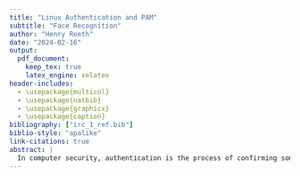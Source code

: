 ```yaml
---
title: "Linux Authentication and PAM"
subtitle: "Face Recognition"
author: "Henry Roeth"
date: "2024-02-16"
output: 
  pdf_document:
    keep_tex: true
    latex_engine: xelatex
header-includes:
  - \usepackage{multicol}
  - \usepackage{natbib}
  - \usepackage{graphicx}
  - \usepackage{caption}
bibliography: ["irc_1_ref.bib"]
biblio-style: "apalike"
link-citations: true
abstract: |
  In computer security, authentication is the process of confirming someone is who they claim to be when attempting to access any kind of computer system through the confirmation of something they have, something they know, or something they are. It is important to always maintain and improve the integrity of computer systems’ authentication schemes as new security threats arise. The Linux kernel invokes the standard Unix authentication process across the majority of its applications. However, as new forms of authentication are developed, it is inefficient to individually reconfigure applications such that the desired authentication scheme is incorporated. The PAM (Pluggable Authentication Module) mechanism in Linux integrates various low-level authentication schemes into a high-level API, allowing programs that require some form of authentication to be developed independently from the desired authentication scheme. This integrated research aims to demonstrate the function and importance of PAM in Linux authentication with the invocation of a face recognition PAM security module. Real-time face detection and recognition is performed using the Haar Cascade Classifier and the LBPH (Local Binary Patterns Histograms) feature-based face recognition method.
---
```


\begin{multicols}{2}
\section{Introduction}
The Linux kernel invokes the standard Unix authentication process across most of its applications (e.g., common-auth, sshd, su, and sudo). When developers are creating and updating applications, it would prove quite inefficient to individually reconfigure application logic such that it aligns with the newly desired authentication scheme. This would mean restructuring code and requiring other dependencies. With this in mind, developers need a way to invoke authentication schemes independently from applications, allowing for a more modular approach. This enables programs to run separately. Much like it's father kernel (Unix) the Linux kernel invokes these modular authentication schemes via the PAM (Pluggable Authentication Module) mechanism. One might think of this as a multitool. Just as a multitool can have different tools for various purposes like cutting, screwing, or opening, PAM provides different authentication methods for Linux. Depending on what you need to authenticate—be it through passwords, biometrics, or other means—you can plug in the appropriate tool/module into PAM to handle the authentication process effectively. This integrated research aims to display this function with the creation of a modular authentication scheme—face recognition.

\section{Overview of Linux Authentication}
Linux authentication involves several components. Centrally are the etc/passwd and /etc/shadow files. In etc/passwd, user account information such as usernames, user IDs, group IDs, and home directories are stored. The tangible passwords are more securely stored in /etc/shadow. It is here where there are hashed passwords and other security-related information. Each line in /etc/shadow represents a user account and includes uniquely populated fields like usernames, encrypted passwords, password aging and expiration details, and account lockout information. When any user attempts to login to the machine, the system hashes the entered password using the same algorithm as the one stored in /etc/shadow. If the hashed passwords match, access is granted to the user. More specifically, hashing involves the conversion of a password into a fixed-length string of characters using a cryptographic hash function. This process is irreversible, meaning the original password cannot be easily derived from the hash. Another additional measure of security that is implemented in the hashing process is salting. Salting is where a random value (a salt) is added to the password before hashing. This prevents attackers from using precomputed hash tables, also known as rainbow tables, to crack passwords. These unique fields in the /etc/shadow file are separated by colons, with each field serving a specific purpose. These fields may typically include the username, the hashed password, the last password date, the minimum and maximum password age, the password warning period, the password inactivity period, the account expiration date, and the account expiration date warning. To summarize, the integrity of the Linux authentication process relies on secure data storage of hashed passwords, salting for additional security, and an automated management system of user account information. As this relates to PAM, the invoked module (found in the directory /lib/*/security) is the primary logic to which the input password is hashed and compared to the corresponding hash in the /etc/shadow file; it is then followed by either a success or failure being return to the PAM mechanism.

\end{multicols}

\begin{figure}[htbp]
  \centering
  \includegraphics[width=0.4\linewidth]{pam_configuration.png}
  \caption{Example image 1 with a caption.}
\end{figure}

\begin{multicols}{2}
\section{PAM Configuration}
To be continued.

\section{Authentication and Biometrics}
To be continued.

\end{multicols}

\bibliographystyle{apalike}
\bibliography{irc_1_ref.bib}
